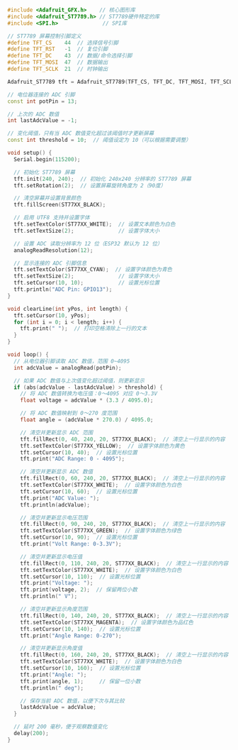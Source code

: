 



```cpp

#include <Adafruit_GFX.h>    // 核心图形库
#include <Adafruit_ST7789.h> // ST7789硬件特定的库
#include <SPI.h>              // SPI库

// ST7789 屏幕控制引脚定义
#define TFT_CS    44  // 选择信号引脚
#define TFT_RST   -1  // 复位引脚
#define TFT_DC    43  // 数据/命令选择引脚
#define TFT_MOSI  47  // 数据输出
#define TFT_SCLK  21  // 时钟输出

Adafruit_ST7789 tft = Adafruit_ST7789(TFT_CS, TFT_DC, TFT_MOSI, TFT_SCLK, TFT_RST);

// 电位器连接的 ADC 引脚
const int potPin = 13;

// 上次的 ADC 数值
int lastAdcValue = -1;

// 变化阈值，只有当 ADC 数值变化超过该阈值时才更新屏幕
const int threshold = 10;  // 阈值设定为 10（可以根据需要调整）

void setup() {
  Serial.begin(115200);

  // 初始化 ST7789 屏幕
  tft.init(240, 240);  // 初始化 240x240 分辨率的 ST7789 屏幕
  tft.setRotation(2);  // 设置屏幕旋转角度为 2（90度）

  // 清空屏幕并设置背景颜色
  tft.fillScreen(ST77XX_BLACK);

  // 启用 UTF8 支持并设置字体
  tft.setTextColor(ST77XX_WHITE);  // 设置文本颜色为白色
  tft.setTextSize(2);              // 设置字体大小

  // 设置 ADC 读取分辨率为 12 位（ESP32 默认为 12 位）
  analogReadResolution(12);

  // 显示连接的 ADC 引脚信息
  tft.setTextColor(ST77XX_CYAN);  // 设置字体颜色为青色
  tft.setTextSize(2);              // 设置字体大小
  tft.setCursor(10, 10);           // 设置光标位置
  tft.println("ADC Pin: GPIO13");
}

void clearLine(int yPos, int length) {
  tft.setCursor(10, yPos);
  for (int i = 0; i < length; i++) {
    tft.print(" ");  // 打印空格清除上一行的文本
  }
}

void loop() {
  // 从电位器引脚读取 ADC 数值，范围 0~4095
  int adcValue = analogRead(potPin);

  // 如果 ADC 数值与上次值变化超过阈值，则更新显示
  if (abs(adcValue - lastAdcValue) > threshold) {
    // 将 ADC 数值转换为电压值：0～4095 对应 0～3.3V
    float voltage = adcValue * (3.3 / 4095.0);

    // 将 ADC 数值映射到 0～270 度范围
    float angle = (adcValue * 270.0) / 4095.0;

    // 清空并更新显示 ADC 范围
    tft.fillRect(0, 40, 240, 20, ST77XX_BLACK);  // 清空上一行显示的内容
    tft.setTextColor(ST77XX_YELLOW);  // 设置字体颜色为黄色
    tft.setCursor(10, 40);  // 设置光标位置
    tft.print("ADC Range: 0 - 4095");

    // 清空并更新显示 ADC 数值
    tft.fillRect(0, 60, 240, 20, ST77XX_BLACK);  // 清空上一行显示的内容
    tft.setTextColor(ST77XX_WHITE);  // 设置字体颜色为白色
    tft.setCursor(10, 60);  // 设置光标位置
    tft.print("ADC Value: ");
    tft.println(adcValue);

    // 清空并更新显示电压范围
    tft.fillRect(0, 90, 240, 20, ST77XX_BLACK);  // 清空上一行显示的内容
    tft.setTextColor(ST77XX_GREEN);  // 设置字体颜色为绿色
    tft.setCursor(10, 90);  // 设置光标位置
    tft.print("Volt Range: 0-3.3V");

    // 清空并更新显示电压值
    tft.fillRect(0, 110, 240, 20, ST77XX_BLACK);  // 清空上一行显示的内容
    tft.setTextColor(ST77XX_WHITE);  // 设置字体颜色为白色
    tft.setCursor(10, 110);  // 设置光标位置
    tft.print("Voltage: ");
    tft.print(voltage, 2);  // 保留两位小数
    tft.println(" V");

    // 清空并更新显示角度范围
    tft.fillRect(0, 140, 240, 20, ST77XX_BLACK);  // 清空上一行显示的内容
    tft.setTextColor(ST77XX_MAGENTA);  // 设置字体颜色为品红色
    tft.setCursor(10, 140);  // 设置光标位置
    tft.print("Angle Range: 0-270");

    // 清空并更新显示角度值
    tft.fillRect(0, 160, 240, 20, ST77XX_BLACK);  // 清空上一行显示的内容
    tft.setTextColor(ST77XX_WHITE);  // 设置字体颜色为白色
    tft.setCursor(10, 160);  // 设置光标位置
    tft.print("Angle: ");
    tft.print(angle, 1);     // 保留一位小数
    tft.println(" deg");

    // 保存当前 ADC 数值，以便下次与其比较
    lastAdcValue = adcValue;
  }

  // 延时 200 毫秒，便于观察数值变化
  delay(200);
}

```
